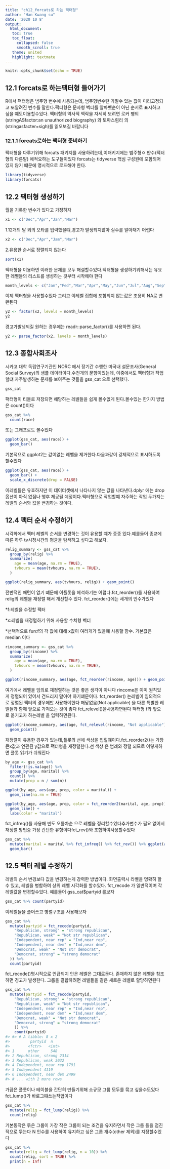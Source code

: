```yaml
---
title: "ch12_forcats로 하는 팩터형"
author: "Han Kwang su"
date: '2020 10 8'
output:   
  html_document:
   toc: true
   toc_float:
     collapsed: false
     smooth_scroll: true
   theme: united
   highlight: textmate
---
```


```r
knitr::opts_chunk$set(echo = TRUE)
```

## 12.1 forcats로 하는팩터형 들어가기
R에서 팩터형은 범주형 변수에 사용되는데, 범주형변수란 가질수 있는 값이 미리고정되고 또알려진 변수를 말한다.팩터형은 문자형 벡터를 알파벳순이 아닌 순서로 표시하고 싶을 떄도이용할수있다. 팩터형의 역사적 맥락을 자세히 보려면 로커 팽의 (stringASfactor:an unauthorized biography) 와 토마스럼리 의
 (stringasfacter=sigh)를 읽오보길 바랍니다
 

### 12.1.1 forcats로하는 팩터형 준비하기
팩터형을 다루기위해 forcats 패키지를 사용하려는데,이패키지에는 범주형ㅇ 뱐수(팩터형의 다른말)
에적요하는 도구들이있다 forcats는 tidyverse 핵심 구성원에 포함되어있지 않기 떄문에 명시적으로 로드해야 한다.

```r
library(tidyverse)
library(forcats)
```

## 12.2 팩터형 생성하기
월을 기록한 변수가 있다고 가정하자

```r
x1 <- c("Dec","Apr","Jan","Mar")
```

1.12개의 달 외의 오타를 입력했을떄,경고가 발생되지않아 실수를 알아채기 어렵다
```r
x2 <- c("Dec","Apr","Jam","Mar")
```

2.유용한 순서로 정렬되지 않는다
```r
sort(x1)
```

팩터형을 이용하면 이러한 문제를 모두 해결할수있다.팩터형을 생성하기위해서는 유요한 레벨들의 리스트를 생성하는 것부터 시작해야 한다

```r
month_levels <- c("Jan","Fed","Mar","Apr","May","Jun","Jul","Aug","Sep","Oct","Nov","Dec")
```

이제 팩터형을 사용할수있다
그리고 이레벨 집합에 포함되지 않는값은 조용히 NA로 변환된다

```r
y2 <- factor(x2, levels = month_levels) 
y2

```

경고가발생되길 원하는 경우에는 readr::parse_factor()를 사용하면 된다.

```r
y2 <- parse_factor(x2, levels = month_levels)

```

## 12.3 종합사회조사
시카고 대학 독립연구기관인 NORC 에서 장기간 수행한 미국내 설문조사(General Social Survey)의 샘플 데이터이다.수천개의 문항이있는데, 이중에서도 팩터형과 작업할떄 자주발생하는 문제를 보여주는 것들을 gss_cat 으로 선택했다.

```r
gss_cat

```

팩터형이 티블로 저장되면 해당하는 레벨들을 쉽게 볼수없게 된다.볼수있는 한가지 방법은 count()이다

```r
gss_cat %>%
  count(race)

```

또는 그래프로도 볼수있다

```r
ggplot(gss_cat, aes(race)) +
  geom_bar()
```

기본적으로 ggplot2는 값이없는 레벨을 제거한다.다음과같이
강제적으로 표시하도록 할수있다


```r
ggplot(gss_cat, aes(race)) +
  geom_bar() +
  scale_x_discrete(drop = FALSE)
```


이레벨들은 유효하지만 이 데이터셋에서 나타나지 않는 값을 나타낸다.dplyr 에는 drop 옵션이 아직 없짐나 행후 제공될 예정이다.펙터형으로 작업할떄 자주하는 작업 두가지는 레벨의 순서와 값을 변경하는 것이다.


## 12.4 팩터 순서 수정하기
시각화에서 팩터 레벨의 순서를 변경하는 것이 유용할 떄가 종종 있다.예를들어 종교에 따른 하루 tv시청시간의 평균을 탐색하고 싶다고 해보자.

```r
relig_summary <- gss_cat %>%
  group_by(relig) %>%
  summarize(
    age = mean(age, na.rm = TRUE),
    tvhours = mean(tvhours, na.rm = TRUE),
  )

ggplot(relig_summary, aes(tvhours, relig)) + geom_point()
```

전반적인 패턴이 없기 떄문에 이플롯을 헤석하기는 어렵다.fct_reorder()를 사용하여 relig의 레벨을 재정렬 해서 개선할수 있다. fct_reorder()에는 세개의 인수가있다

*f:레벨을 수정할 팩터

*x:레벨을 재정렬하기 위해 사용할 수치형 벡터

*선택적으로 fun:f의 각 값에 대해 x값이 여러개가 있을떄 사용할 함수. 기본값은 median 이다


```r
rincome_summary <- gss_cat %>%
  group_by(rincome) %>%
  summarize(
    age = mean(age, na.rm = TRUE),
    tvhours = mean(tvhours, na.rm = TRUE),
  )

ggplot(rincome_summary, aes(age, fct_reorder(rincome, age))) + geom_point()
```

여기에서 레벨을 임의로 재정렬하는 것은 좋은 생각이 아니다
rincome은 이미 원칙있게 정렬되어 있어서 건드리지 말아야 하기떄문이다. fct_reorder() 는레벨이 임의적으로 정렬된 팩터의 경우에만 사용해야한다
해당없음(Not applicable) 을 다른 특별한 레벨들과 함께 앞으로 가져오는 것이 좋다 fct_relevel()을사용하면된다
팩터형 f와 앞으로 옮기고자 하는레벨 을 입력하면된다.

```r
ggplot(rincome_summary, aes(age, fct_relevel(rincome, "Not applicable"))) +
  geom_point()
```

재정렬이 유용한 경우가 있는데,플롯의 선에 색상을 입힐떄이다.fct_reorder2()는 가장 큰x값과 연관된 y값으로 팩터형을 재정렬한다.선 색상 은 범례와 정렬 되므로 이렇게하면
플롯 읽기가 쉬워진다

```r
by_age <- gss_cat %>%
  filter(!is.na(age)) %>%
  group_by(age, marital) %>%
  count() %>%
  mutate(prop = n / sum(n))

ggplot(by_age, aes(age, prop, color = marital)) +
  geom_line(na.rm = TRUE)

ggplot(by_age, aes(age, prop, color = fct_reorder2(marital, age, prop))) +
  geom_line() +
  labs(color = "marital")
```

fct_infreq()를 사용해 빈도 오름차순 으로 레벨을 정리할수있다추가변수가 필요 없어서 재정렬 방법중 가장 간단한 유형이다fct_rev()와 조합하여사용할수있다



```r
gss_cat %>%
  mutate(marital = marital %>% fct_infreq() %>% fct_rev()) %>% ggplot(aes(marital)) +
  geom_bar()
```

## 12.5 팩터 레벨 수정하기

레벨의 순서 변경보다 값을 변경하는게 강력한 방법이다.
화면출력시 라벨을 명확히 할수 있고, 레벨을 병합하여 상위 레벨 시각화를 할수있다. fct_recode 가 일반적이며 각레벨값을 변경할수있다. 예를들어 gss_cat$partyid 를보자

```r
gss_cat %>% count(partyid)

```

이레벨들을 풀어쓰고 병렬구조를 사용해보자


```r
gss_cat %>%
  mutate(partyid = fct_recode(partyid,
    "Republican, strong" = "strong republican",
    "Republican, weak" = "Not str republican",
    "Independent, near rep" = "Ind,near rep",
    "Independent, near dem" = "Ind,near dem",
    "Democrat, weak" = "Not str democrat",
    "Democrat, strong" = "strong democrat"
  )) %>%
  count(partyid)

```

fct_recode()명시적으로 언급되지 안은 레벨은 그대로둔다.
존재하지 않은 레벨을 참조하면 경고가 발생한다.
그룹을 결합하려면 레벨들을 같은 새로운 레벨로 할당하면된다

```r
gss_cat %>%
  mutate(partyid = fct_recode(partyid,
    "Republican, strong" = "strong republican",
    "Republican, weak" = "Not str republican",
    "Independent, near rep" = "Ind,near rep",
    "Independent, near dem" = "Ind,near dem",
    "Democrat, weak" = "Not str democrat",
    "Democrat, strong" = "strong democrat"
    )) %>%
    count(partyid)
#> #> # A tibble: 8 x 2
#>         partyid  n
#>        <fctr>   <int>
#> 1      other     548     
#> 2 Republican, strong 2314
#> 3 Republican, weak 3032
#> 4 Independent, near rep 1791
#> 5 Independent 4119
#> 6 Independent, near dem 2499
#> # ... with 2 more rows
```

가끔은 플룻이나 테이블을 간단히 만들기위해 소규모 그룹 모두를 묶고 싶을수도있다 fct_lump()가 바로그떄쓰는작업이다

```r
gss_cat %>%
  mutate(relig = fct_lump(relig)) %>%
  count(relig)

```


기본동작은 묶은 그룹이 가장 작은 그룹이 되는 조건을 유지하면서 작은 그룹 들을 점진적으로 묶는다
N 인수를 사용하여 유지하고 싶은 그룹 개수(other 제외)를 지정할수있다

```r
gss_cat %>%
  mutate(relig = fct_lump(relig, n = 10)) %>%
  count(relig, sort = TRUE) %>%
  print(n = Inf)

```


